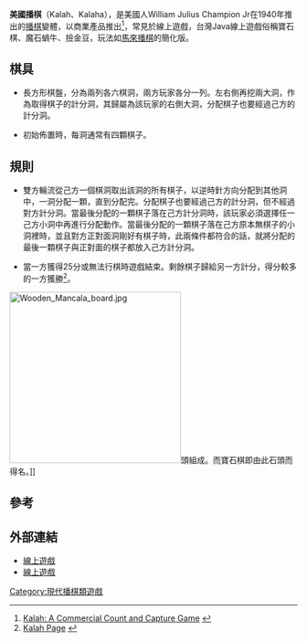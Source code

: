 '''美國播棋'''（Kalah、Kalaha），是美國人William Julius Champion Jr在1940年推出的[[播棋|播棋]]變體，以商業產品推出<ref>[http://www.gamesmuseum.uwaterloo.ca/VirtualExhibits/countcap/pages/kalah.html Kalah: A Commercial Count and Capture Game] {{webarchive|url=https://web.archive.org/web/20070602024907/http://www.gamesmuseum.uwaterloo.ca/VirtualExhibits/countcap/pages/kalah.html |date=2007-06-02 }}</ref>，常見於線上遊戲，台灣Java線上遊戲俗稱寶石棋、魔石蝸牛、撿金豆，玩法如[[馬來播棋|馬來播棋]]的簡化版。

== 棋具 ==

*長方形棋盤，分為兩列各六棋洞，兩方玩家各分一列。左右側再挖兩大洞，作為取得棋子的計分洞，其歸屬為該玩家的右側大洞，分配棋子也要經過己方的計分洞。

*初始佈置時，每洞通常有四顆棋子。

==規則==

*雙方輪流從己方一個棋洞取出該洞的所有棋子，以逆時針方向分配到其他洞中，一洞分配一顆，直到分配完。分配棋子也要經過己方的計分洞，但不經過對方計分洞。當最後分配的一顆棋子落在己方計分洞時，該玩家必須選擇任一己方小洞中再進行分配動作。當最後分配的一顆棋子落在己方原本無棋子的小洞裡時，並且對方正對面洞剛好有棋子時，此兩條件都符合的話，就將分配的最後一顆棋子與正對面的棋子都放入己方計分洞。

*當一方獲得25分或無法行棋時遊戲結束。剩餘棋子歸給另一方計分，得分較多的一方獲勝<ref>[http://www.fdg.unimaas.nl/educ/donkers/games/kalah/ Kalah Page] {{webarchive|url=https://web.archive.org/web/20080412055723/http://www.fdg.unimaas.nl/educ/donkers/games/kalah/ |date=2008-04-12 }}</ref>。
[[File:Wooden_Mancala_board.jpg|300px]]頭組成。而寶石棋即由此石頭而得名。]]

==參考==
<div class="references-small">
<references/>
</div>

==外部連結==

*[https://web.archive.org/web/20100309003106/http://w3.qjinfo.com/detail/16886.html 線上遊戲]
* [http://www.novelgames.com/flashgames/game.php?id=204&l=c 線上遊戲]

[[Category:現代播棋類遊戲|Category:現代播棋類遊戲]]